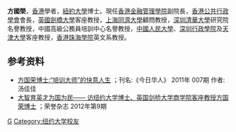 {{expand|time=2015-12-07T09:45:32+00:00}}
{{blpsources|time=2020-01-10}}
'''方國榮'''，[[香港|香港]]學者，[[紐約大學|紐約大學]]博士。現任[[香港金融管理學院|香港金融管理學院]]副院長，[[香港公共行政學會|香港公共行政學會]]會長，[[英國劍橋大學|英國劍橋大學]]客座教授，[[上海同濟大學|上海同濟大學]]顧問教授，[[深圳清華大學|深圳清華大學]]研究院名譽教授，中國高級公務員培訓中心名譽教授，[[中國人民大學|中國人民大學]]、[[深圳行政學院|深圳行政學院]]及[[天津大學|天津大學]]客座教授，[[香港珠海學院|香港珠海學院]]英文系教授。

==参考资料==
* [http://www.xzbu.com/7/view-2979237.htm 方国荣博士:“培训大师”的快意人生] {{Wayback|url=http://www.xzbu.com/7/view-2979237.htm |date=20160624105909 }}；刊名:《今日华人》   2011年 007期    作者:汤佳佳 
* [http://www.scimao.com/read/2016881 大智育英才为国为民—— 访纽约大学博士、英国剑桥大学商学院客座教授方国荣博士] {{Wayback|url=http://www.scimao.com/read/2016881 |date=20160623172602 }}；荣誉杂志 2012年第9期

{{DEFAULTSORT:Fong Kwok Wing}}
[[Category:方姓|G]]
[[Category:纽约大学校友|Category:纽约大学校友]]


{{hk-bio-stub}}